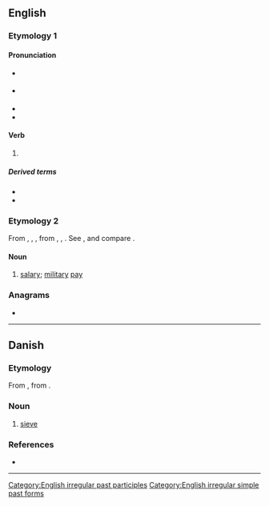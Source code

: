 {{also|Sold|șold}}
==English==

===Etymology 1===

====Pronunciation====
* {{a|RP}} {{IPA|en|/ˈsəʊld/}}
* {{a|GenAm}} {{IPA|en|/ˈsoʊld/}}
* {{audio|en|en-us-sold.ogg|Audio (US)}}
* {{rhymes|en|əʊld}}

====Verb====
{{head|en|verb form}}

# {{en-past of|sell}}

=====Derived terms=====
* {{l|en|oversold}}
* {{l|en|undersold}}

===Etymology 2===
{{root|en|ine-pro|*solh₂-}}
From {{inh|en|enm|solde}}, {{m|enm|sould}}, {{m|enm|soud}}, from {{der|en|fro|solde}}, {{m|fro|soulde}}, {{m|fro|soude}}. See {{m|en|soldier}}, and compare {{m|en|sou}}.

====Noun====
{{en-noun|?}}

# {{lb|en|obsolete}} [[salary]]; [[military]] [[pay]]
#: {{rfquotek|en|Edmund Spenser}}

{{Webster 1913}}

===Anagrams===
* {{anagrams|en|a=dlos|DLOs|LODs|LoDs|OSDL|Olds|dols|lods|olds}}

[[Category:English irregular past participles]]
[[Category:English irregular simple past forms]]
----

==Danish==

===Etymology===
From {{inh|da|non|sáld}}, from {{inh|da|gem-pro|*sēdlą||sieve}}.

===Noun===
{{da-noun|g=n|et|}}

# [[sieve]]

===References===
* {{R:DDO}}
----